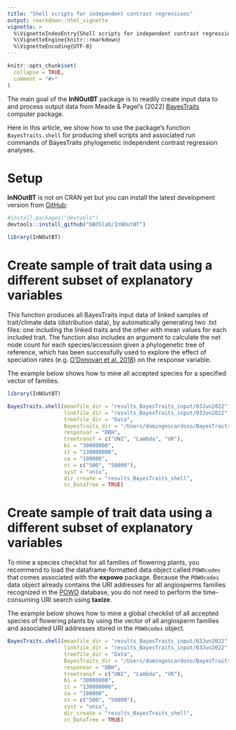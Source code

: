 ```yaml
---
title: "Shell scripts for independent contrast regressions"
output: rmarkdown::html_vignette
vignette: >
  %\VignetteIndexEntry{Shell scripts for independent contrast regressions}
  %\VignetteEngine{knitr::rmarkdown}
  %\VignetteEncoding{UTF-8}
---
```


```r
knitr::opts_chunk$set(
  collapse = TRUE,
  comment = "#>"
)
```

The main goal of the __InNOutBT__ package is to readily create input data to and
process output data from Meade & Pagel's (2022) [BayesTraits](http://www.evolution.reading.ac.uk/BayesTraitsV4.0.0/BayesTraitsV4.0.0.html) 
computer package.\

Here in this article, we show how to use the package's function `BayesTraits.shell`
for producing shell scripts and associated run commands of BayesTraits phylogenetic 
independent contrast regression analyses.


# Setup

__InNOutBT__ is not on CRAN yet but you can install the latest development version 
from [GitHub](https://github.com/):

``` r
#install.packages("devtools")
devtools::install_github("DBOSlab/InNOutBT")
```
```r
library(InNOutBT)
```


# Create sample of trait data using a different subset of explanatory variables

This function produces all BayesTraits input data of linked samples of trait/climate 
data (distribution data), by automatically generating two .txt files: one including 
the linked traits and the other with mean values for each included trait. The 
function also includes an argument to calculate the net node count for each
species/accession given a phylogenetic tree of reference, which has been successfully 
used to explore the effect of speciation rates (e.g. [O’Donovan et al. 2018](https://doi.org/10.1038/s41559-017-0454-6)) on the response variable.\

The example below shows how to mine all accepted species for a specified vector 
of families. 

```r
library(InNOutBT)

BayesTraits.shell(meanfile_dir = "results_BayesTraits_input/03Jun2022",
                  linkfile_dir = "results_BayesTraits_input/03Jun2022",
                  treefile_dir = "Data",
                  BayesTraits_dir = "/Users/domingoscardoso/BayesTraitsV4",
                  responvar = "DBH",
                  treetransf = c("UNI", "Lambda", "VR"),
                  bi = "30000000",
                  it = "130000000",
                  sa = "100000",
                  st = c("500", "50000"),
                  syst = "unix",
                  dir_create = "results_BayesTraits_shell",
                  cc_DataTree = TRUE)
```


# Create sample of trait data using a different subset of explanatory variables

To mine a species checklist for all families of flowering plants, you recommend to
load the dataframe-formatted data object called `POWOcodes` that comes associated with
the __expowo__ package. Because the `POWOcodes` data object already contains the 
URI addresses for all angiosperms families recognized in the [POWO](https://powo.science.kew.org) 
database, you do not need to perform the time-consuming URI search using __taxize__. \

The example below shows how to mine a global checklist of all accepted species of
flowering plants by using the vector of all angiosperm families and associated URI 
addresses stored in the `POWOcodes` object.

```r
BayesTraits.shell(meanfile_dir = "results_BayesTraits_input/03Jun2022",
                  linkfile_dir = "results_BayesTraits_input/03Jun2022",
                  treefile_dir = "Data",
                  BayesTraits_dir = "/Users/domingoscardoso/BayesTraitsV4",
                  responvar = "DBH",
                  treetransf = c("UNI", "Lambda", "VR"),
                  bi = "30000000",
                  it = "130000000",
                  sa = "100000",
                  st = c("500", "50000"),
                  syst = "unix",
                  dir_create = "results_BayesTraits_shell",
                  cc_DataTree = TRUE)
```
